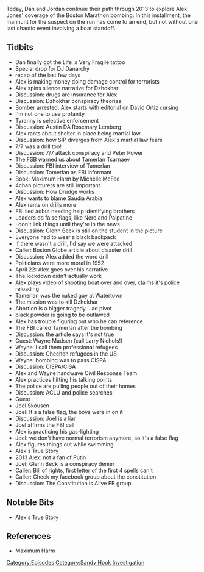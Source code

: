 {{Episode
    | title             = April 21-22, 2013
    | caption           = [https://knowledgefight.libsyn.com/knowledge-fight-april-21-22-2013 Listen to this episode on Libsyn]
    | episodeNumber     = 364
    | length            = 02:25:07
    | airDate           = November 4, 2019
    | coverageStartDate = April 22, 2013
    | coverageEndDate   = April 23, 2013
    | episodeType       = [[:Category:Sandy Hook Investigation|Sandy Hook Investigation]]
    | appearance        = [[DJ Danarchy]], [[Dzhokhar Tsarnaev]], [[Tamerlan Tsarnaev]], [[Rosemary Lemberg]], [[Peter Power]], [[Michelle McFee]], [[Glenn Beck]], [[Larry Madsen]], [[Joel Skousen]]
    | previousEpisode   = [[363: October 30, 2019]]
    | nextEpisode       = [[365: She Doesn't Do Politics]]
}}

{{Stub}}

Today, Dan and Jordan continue their path through 2013 to explore Alex Jones' coverage of the Boston Marathon bombing. In this installment, the manhunt for the suspect on the run has come to an end, but not without one last chaotic event involving a boat standoff.

==Tidbits==

*Dan  finally got the Life is Very Fragile tattoo
*Special drop for DJ Danarchy
*recap of the last few days
*Alex is making money doing damage control for terrorists
*Alex spins silence narrative for Dzhokhar
*Discussion: drugs are insurance for Alex
*Discussion: Dzhokhar conspiracy theories
*Bomber arrested, Alex starts with editorial on David Ortiz cursing
*I'm not one to use profanity
*Tyranny is selective enforcement
*Discussion: Austin DA Rosemary Lemberg
*Alex rants about shelter in place being martial law
*Discussion: how SIP diverges from Alex's martial law fears
*7/7 was a drill too!
*Discussion: 7/7 attack conspiracy and Peter Power
*The FSB warned us about Tamerlan Tsarnaev
*Discussion: FBI interview of Tamerlan
*Discussion: Tamerlan as FBI informant
*Book: Maximum Harm by Michelle McFee
*4chan picturers are still important
*Discussion: How Drudge works
*Alex wants to blame Saudia Arabia
*Alex rants on drills more
*FBI lied aobut needing help identifying brothers
*Leaders do false flags, like Nero and Palpatine
*I don't link things until they're in the news
*Discussion: Glenn Beck is still on the student in the picture
*Everyone had to wear a black backpack
*If there wasn't a drill, I'd say we were attacked
*Caller: Boston Globe article about disaster drill
*Discussion: Alex added the word drill
*Politicians were more moral in 1952
*April 22: Alex goes over his narrative
*The lockdown didn't actually work
*Alex plays video of shooting boat over and over, claims it's police reloading
*Tamerlan was the naked guy at Watertown
*The mission was to kill Dzhokhar
*Abortion is a bigger tragedy... ad pivot
*black powder is going to be outlawed
*Alex has trouble figuring out who he can reference
*The FBI called Tamerlan after the bombing
*Discussion: the article says it's not true
*Guest: Wayne Madsen (call Larry Nichols!)
*Wayne: I call them professional refugees
*Discussion: Chechen refugees in the US
*Wayne: bombing was to pass CISPA
*Discussion: CISPA/CISA
*Alex and Wayne handwave Civil Response Team
*Alex practices hitting his talking points
*The police are pulling people out of their homes
*Discussion: ACLU and police searches
*Guest
*Joel Skousen
*Joel: It's a false flag, the boys were in on it
*Discussion: Joel is a liar
*Joel affirms the FBI call
*Alex is practicing his gas-lighting
*Joel: we don't have normal terrorism anymore, so it's a false flag
*Alex figures things out while swimming
*Alex's True Story
*2013 Alex: not a fan of Putin
*Joel: Glenn Beck is a conspiracy denier
*Caller: Bill of rights, first letter of the first 4 spells can't
*Caller: Check my facebook group about the constitution
*Discussion: The Constitution is Alive FB group

==Notable Bits==

*Alex's True Story

==References==

*Maximum Harm

[[Category:Episodes]]
[[Category:Sandy Hook Investigation]]